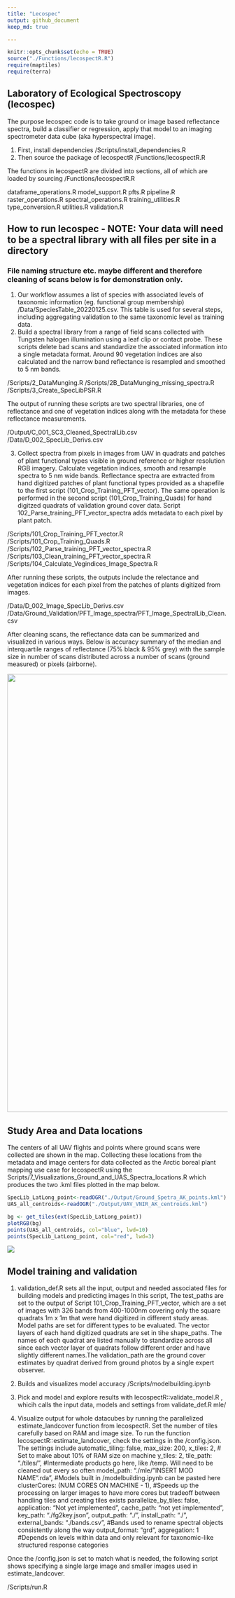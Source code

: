 ```yaml
---
title: "Lecospec"
output: github_document
keep_md: true

---
```


```r
knitr::opts_chunk$set(echo = TRUE)
source("./Functions/lecospectR.R")
require(maptiles)
require(terra)
```
## Laboratory of Ecological Spectroscopy (lecospec)
The purpose lecospec code is to take ground or image based reflectance spectra, build a classifier or regression,
apply that model to an imaging spectrometer data cube (aka hyperspectral image). 

1) First, install dependencies 
/Scripts/install_dependencies.R
2) Then source the package of lecospectR 
/Functions/lecospectR.R

The functions in lecospectR are divided into sections, all of which are loaded by sourcing /Functions/lecospectR.R

dataframe_operations.R
model_support.R
pfts.R
pipeline.R
raster_operations.R
spectral_operations.R
training_utilities.R
type_conversion.R
utilities.R
validation.R


## How to run lecospec - NOTE: Your data will need to be a spectral library with all files per site in a directory
### File naming structure etc. maybe different and therefore cleaning of scans below is for demonstration only.


1) Our workflow assumes a list of species with associated levels of taxonomic information (eg. functional group membership) 
/Data/SpeciesTable_20220125.csv. This table is used for several steps, including aggregating validation to the same taxonomic level as training data.
2) Build a spectral library from a range of field scans collected with Tungsten halogen illumination using a leaf clip or contact probe. 
These scripts delete bad scans and standardize the associated information into a single metadata format. Around 90 vegetation indices are 
also calculated and the narrow band reflectance is resampled and smoothed to 5 nm bands.

/Scripts/2_DataMunging.R
/Scripts/2B_DataMunging_missing_spectra.R   
/Scripts/3_Create_SpecLibPSR.R

The output of running these scripts are two spectral libraries, one of reflectance and one of vegetation indices along with the metadata for these reflectance 
measurements.

/Output/C_001_SC3_Cleaned_SpectralLib.csv
/Data/D_002_SpecLib_Derivs.csv

3) Collect spectra from pixels in images from UAV in quadrats and patches of plant functional types visible in ground reference or higher 
resolution RGB imagery. Calculate vegetation indices, smooth and resample spectra to 5 nm wide bands. Reflectance spectra are extracted from 
hand digitized patches of plant functional types provided as a shapefile to the first script (101_Crop_Training_PFT_vector). The same operation is 
performed in the second script (101_Crop_Training_Quads) for hand digitzed quadrats of validation ground cover data.
Script 102_Parse_training_PFT_vector_spectra adds metadata to each pixel by plant patch. 

/Scripts/101_Crop_Training_PFT_vector.R                        
/Scripts/101_Crop_Training_Quads.R                             
/Scripts/102_Parse_training_PFT_vector_spectra.R              
/Scripts/103_Clean_training_PFT_vector_spectra.R              
/Scripts/104_Calculate_Vegindices_Image_Spectra.R              

After running these scripts, the outputs include the relectance and vegetation indices for each pixel from the patches of plants digitized from images.

/Data/D_002_Image_SpecLib_Derivs.csv
/Data/Ground_Validation/PFT_Image_spectra/PFT_Image_SpectralLib_Clean.csv

After cleaning scans, the reflectance data can be summarized and visualized in various ways. Below is accuracy
summary of the median and interquartile ranges of reflectance (75% black & 95% grey) with the sample size in 
number of scans distributed across a number of scans (ground measured) or pixels (airborne).

<img src="./Output/Fnc_grp1_spectral_profiles_PFT_IMG_SPECTRA_ALL.jpg" width="1000" height="1000">


## Study Area and Data locations
The centers of all UAV flights and points where ground scans were collected are shown in the map.
Collecting these locations from the metadata and image centers for data collected as the Arctic boreal plant mapping use case for lecospectR using the 
Scripts/7_Visualizations_Ground_and_UAS_Spectra_locations.R which produces the two .kml files plotted in the map below.
```r
SpecLib_LatLong_point<-readOGR("./Output/Ground_Spetra_AK_points.kml") 
UAS_all_centroids<-readOGR("./Output/UAV_VNIR_AK_centroids.kml") 

bg <- get_tiles(ext(SpecLib_LatLong_point))
plotRGB(bg)
points(UAS_all_centroids, col="blue", lwd=10)
points(SpecLib_LatLong_point, col="red", lwd=3)

```
<img src="./Output/StudyAreaGround_Airborne_Spectra_Locs.jpg" >

## Model training and validation
1) validation_def.R sets all the input, output and needed associated files for building models and predicting images
In this script, The test_paths are set to the output of Script 101_Crop_Training_PFT_vector, which are a set of images with 326 bands from 400-1000nm covering only
the square quadrats 1m x 1m that were hand digitized in different study areas. Model paths are set for different types to be evaluated. The vector layers of each hand digitized
quadrats are set in tihe shape_paths. The names of each quadrat are listed manually to standardize across all since each vector layer of quadrats follow different order and have slightly 
different names.The validation_path are the ground cover estimates by quadrat derived from ground photos by a single expert observer. 

2) Builds and visualizes model accuracy 
/Scripts/modelbuilding.ipynb 

3) Pick and model and explore results with lecospectR::validate_model.R , whicih calls the input data, models and settings from validate_def.R
mle/
4) Visualize output for whole datacubes by running the parallelized estimate_landcover function from lecospectR. Set the number of tiles carefully
based on RAM and image size. To run the function lecospectR::estimate_landcover, check the settings in the /config.json. The settings include 
automatic_tiling: false,
max_size: 200,
x_tiles: 2, # Set to make about 10% of RAM size on machine
y_tiles: 2,
tile_path: "./tiles/", #Intermediate products go here, like /temp. Will need to be cleaned out every so often
model_path: "./mle/"INSERT MOD NAME".rda", #Models built in /modelbuilding.ipynb can be pasted here
clusterCores: (NUM CORES ON MACHINE - 1), #Speeds up the processing on larger images to have more cores but tradeoff between handling tiles and creating tiles exists
parallelize_by_tiles: false,
application: "Not yet implemented",
cache_path: "not yet implemented", 
key_path: "./fg2key.json", 
output_path: "./",
install_path: "./",
external_bands: "./bands.csv", #Bands used to rename spectral objects consistently along the way
output_format: "grd",
aggregation: 1 #Depends on levels within data and only relevant for taxonomic-like structured response categories

Once the /config.json is set to match what is needed, the following script shows specifying a single large image and smaller images used in estimate_landcover.

/Scripts/run.R 

